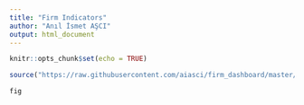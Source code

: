 ```yaml
---
title: "Firm Indicators"
author: "Anıl İsmet AŞCI"
output: html_document
---
```


```r
knitr::opts_chunk$set(echo = TRUE)
```


```r
source("https://raw.githubusercontent.com/aiasci/firm_dashboard/master/graphm.R")

fig

```
